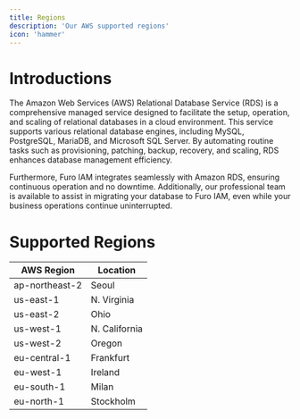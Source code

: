 ```yaml
---
title: Regions
description: 'Our AWS supported regions'
icon: 'hammer'
---
```


# Introductions

The Amazon Web Services (AWS) Relational Database Service (RDS) is a comprehensive managed service designed to facilitate the setup, operation, and scaling of relational databases in a cloud environment. This service supports various relational database engines, including MySQL, PostgreSQL, MariaDB, and Microsoft SQL Server. By automating routine tasks such as provisioning, patching, backup, recovery, and scaling, RDS enhances database management efficiency.

Furthermore, Furo IAM integrates seamlessly with Amazon RDS, ensuring continuous operation and no downtime. Additionally, our professional team is available to assist in migrating your database to Furo IAM, even while your business operations continue uninterrupted.

# Supported Regions

| AWS Region     | Location      |
| -------------- | ------------- |
| ap-northeast-2 | Seoul         |
| us-east-1      | N. Virginia   |
| us-east-2      | Ohio          |
| us-west-1      | N. California |
| us-west-2      | Oregon        |
| eu-central-1   | Frankfurt     |
| eu-west-1      | Ireland       |
| eu-south-1     | Milan         |
| eu-north-1     | Stockholm     |

